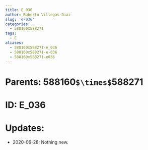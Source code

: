 ```yaml
---
title: E_036
author: Roberto Villegas-Diaz
slug: 'e-036'
categories:
  - 588160X588271
tags:
  - E
aliases:
  - 588160x588271-e_036
  - 588160x588271-e-036
  - 588160x588271-e036
---
```


# **Parents**: 588160`$\times$`588271
# **ID**: E_036
# **Updates**: 
 - 2020-06-28: Nothing new.
